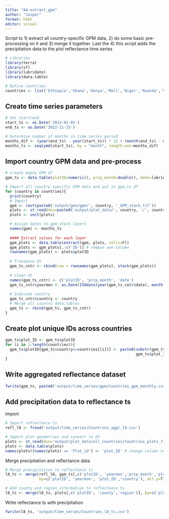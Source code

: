 ```yaml
---
title: "A4-extract_gpm"
author: "Jasper"
format: html
editor: visual
---
```


Script to 1) extract all country-specific GPM data, 2) do some basic pre-processing on it and 3) merge it together. Last the 4) this script adds the precipitation data to the plot reflectance time series

```r
# Libraries
library(terra)
library(sf)
library(lubridate)
library(data.table)
```

```r
# Define countries
countries <- list('Ethiopia','Ghana','Kenya','Mali','Niger','Rwanda','Senegal')
```

## Create time series parameters

```r
# Set start/end
start_ts <- as.Date('2013-01-01')
end_ts <- as.Date('2022-11-15')

# Determine number of months in time series period
months_dif <- (year(end_ts) - year(start_ts)) * 12 + (month(end_ts) - month(start_ts))
months_ts <- seq(ymd(start_ts), by = "month", length.out=months_dif)
```

## Import country GPM data and pre-process

```r
# Create empty GPM df
gpm_ts <- data.table(plotID=numeric(), prcp_month=double(), date=lubridate::Date(), yearmon=lubridate::Date(), country=character())

# Import all country specific GPM data and put in gpm_ts df
for (country in countries){
  print(country)
  # Import 
  gpm <- rast(paste0('output/gee/gpm/', country, '_GPM_stack.tif'))
  plots <- st_read(dsn=paste0('output/plot_data/', country, '/', country, '_plot_centroid.GeoJSON'))
  plots <- vect(plots)

  # Assign dates to gpm_stack layers
  names(gpm) <- months_ts
  
  #### Extract values for each layer
  gpm_plots <- data.table(extract(gpm, plots, cells=F))
  gpm_plots <- gpm_plots[,-c('ID')] # rempve one column
  rownames(gpm_plots) <- plots$plotID
  
  # Transpose dt
  gpm_ts_cntr <- cbind(row = rownames(gpm_plots), stack(gpm_plots))
  
  # Clean dt
  names(gpm_ts_cntr) <- c('plotID', 'prcp_month', 'date')
  gpm_ts_cntr$yearmon <- as.Date(ISOdate(year(gpm_ts_cntr$date), month(gpm_ts_cntr$date), 15))
  
  # Indicate country
  gpm_ts_cntr$country <- country
  # Merge all country data.tables
  gpm_ts <- rbind(gpm_ts, gpm_ts_cntr)
}
```

## Create plot unique IDs across countries

```r
gpm_ts$plot_ID <- gpm_ts$plotID
for (i in 1:length(countries)){
  gpm_ts$plotID[gpm_ts$country==countries[[i]]] <- paste0(substr(gpm_ts$country[gpm_ts$country==countries[[i]]][1], 1,1), 
                                                          gpm_ts$plot_ID[gpm_ts$country==countries[[i]]])
}
```

## Write aggregated reflectance dataset

```r
fwrite(gpm_ts, paste0('output/time_series/gpm/Countries_gpm_monthly.csv'))
```

## Add precipitation data to reflectance ts

Import

```r
# Import reflectance ts
refl_l8 <- fread('output/time_series/Countries_aggr_l8.csv')

# Import plot geometries and convert to dt
plots <- st_read(dsn='output/plot_data/all_countries/Countries_plots_final.GeoJSON')
plots <- data.table(plots)
names(plots)[names(plots) == 'Plot_id'] <- 'plot_ID' # change column name
```

Merge precipitation and reflectance data

```r
# Merge precipitation to reflectance ts
l8_ts <- merge(refl_l8, gpm_ts[,c('plotID', 'yearmon','prcp_month','plot_ID','country')],
               by=c('plotID', 'yearmon', 'plot_ID','country'), all.y=T)

# Add county and region information to reflectance ts
l8_ts <- merge(l8_ts, plots[,c('plotID', 'county','region')], by=c('plotID'), all.y=T)
```

Write reflectance ts with precipitation

```r
fwrite(l8_ts, 'output/time_series/Countries_l8_ts.csv')
```
